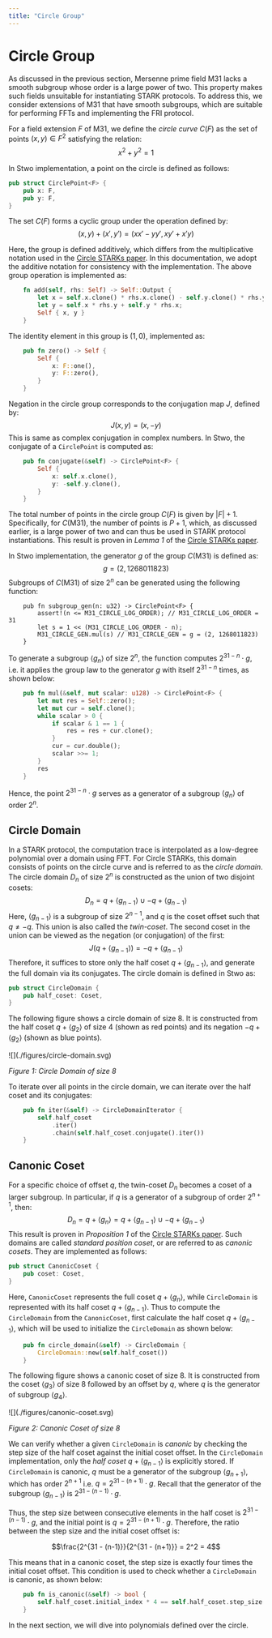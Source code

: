```yaml
---
title: "Circle Group"
---
```


# Circle Group

As discussed in the previous section, Mersenne prime field $\textsf{M31}$ lacks a smooth subgroup whose order is a large power of two. This property makes such fields unsuitable for instantiating STARK protocols. To address this, we consider extensions of $\textsf{M31}$ that have smooth subgroups, which are suitable for performing FFTs and implementing the FRI protocol.

For a field extension $F$ of $\textsf{M31}$, we define the _circle curve_ $C(F)$ as the set of points $(x, y) \in F^2$ satisfying the relation:
$$x^2 + y^2 = 1$$

In Stwo implementation, a point on the circle is defined as follows:

```rust
pub struct CirclePoint<F> {
    pub x: F,
    pub y: F,
}
```

The set $C(F)$ forms a cyclic group under the operation defined by:
$$(x,y) + (x', y') = (xx' - yy', xy' + x'y)$$

Here, the group is defined additively, which differs from the multiplicative notation used in the <a href="https://eprint.iacr.org/2024/278" target="_blank" rel="noopener noreferrer">Circle STARKs paper</a>. In this documentation, we adopt the additive notation for consistency with the implementation. The above group operation is implemented as:

```rust
    fn add(self, rhs: Self) -> Self::Output {
        let x = self.x.clone() * rhs.x.clone() - self.y.clone() * rhs.y.clone();
        let y = self.x * rhs.y + self.y * rhs.x;
        Self { x, y }
    }
```

The identity element in this group is $(1, 0)$, implemented as:

```rust
    pub fn zero() -> Self {
        Self {
            x: F::one(),
            y: F::zero(),
        }
    }
```

Negation in the circle group corresponds to the conjugation map $J$, defined by:
$$J(x, y) = (x, -y)$$
This is same as complex conjugation in complex numbers. In Stwo, the conjugate of a `CirclePoint` is computed as:

```rust
    pub fn conjugate(&self) -> CirclePoint<F> {
        Self {
            x: self.x.clone(),
            y: -self.y.clone(),
        }
    }
```

The total number of points in the circle group $C(F)$ is given by $|F| + 1$. Specifically, for $C(\textsf{M31})$, the number of points is $P + 1$, which, as discussed earlier, is a large power of two and can thus be used in STARK protocol instantiations. This result is proven in _Lemma 1_ of the <a href="https://eprint.iacr.org/2024/278" target="_blank" rel="noopener noreferrer">Circle STARKs paper</a>.

In Stwo implementation, the generator $g$ of the group $C(\textsf{M31})$ is defined as:
$$g = (2, 1268011823)$$
Subgroups of $C(\textsf{M31})$ of size $2^n$ can be generated using the following function:

```rust,no_run,noplayground
    pub fn subgroup_gen(n: u32) -> CirclePoint<F> {
        assert!(n <= M31_CIRCLE_LOG_ORDER); // M31_CIRCLE_LOG_ORDER = 31
        let s = 1 << (M31_CIRCLE_LOG_ORDER - n);
        M31_CIRCLE_GEN.mul(s) // M31_CIRCLE_GEN = g = (2, 1268011823)
    }
```

To generate a subgroup $\langle g_n \rangle$ of size $2^n$, the function computes $2^{31 - n} \cdot g$, i.e. it applies the group law to the generator $g$ with itself $2^{31 - n}$ times, as shown below:

```rust
    pub fn mul(&self, mut scalar: u128) -> CirclePoint<F> {
        let mut res = Self::zero();
        let mut cur = self.clone();
        while scalar > 0 {
            if scalar & 1 == 1 {
                res = res + cur.clone();
            }
            cur = cur.double();
            scalar >>= 1;
        }
        res
    }
```

Hence, the point $2^{31-n} \cdot g$ serves as a generator of a subgroup $\langle g_n \rangle$ of order $2^n$.

## Circle Domain

In a STARK protocol, the computation trace is interpolated as a low-degree polynomial over a domain using FFT. For Circle STARKs, this domain consists of points on the circle curve and is referred to as the _circle domain_. The circle domain $D_n$ of size $2^n$ is constructed as the union of two disjoint cosets:
$$D_n = q + \langle g_{n-1} \rangle \cup -q + \langle g_{n-1} \rangle$$
Here, $\langle g_{n-1} \rangle$ is a subgroup of size $2^{n-1}$, and $q$ is the coset offset such that $q \neq -q$. This union is also called the _twin-coset_. The second coset in the union can be viewed as the negation (or conjugation) of the first:
$$J(q + \langle g_{n-1} \rangle) = -q + \langle g_{n-1} \rangle$$
Therefore, it suffices to store only the half coset $q + \langle g_{n-1} \rangle$, and generate the full domain via its conjugates. The circle domain is defined in Stwo as:

```rust
pub struct CircleDomain {
    pub half_coset: Coset,
}
```

The following figure shows a circle domain of size 8. It is constructed from the half coset $q + \langle g_2 \rangle$ of size 4 (shown as red points) and its negation $-q + \langle g_2 \rangle$ (shown as blue points).

<div style={{ textAlign: 'center' }}>
    ![](./figures/circle-domain.svg)

*Figure 1: Circle Domain of size 8*
</div>

To iterate over all points in the circle domain, we can iterate over the half coset and its conjugates:

```rust
    pub fn iter(&self) -> CircleDomainIterator {
        self.half_coset
            .iter()
            .chain(self.half_coset.conjugate().iter())
    }
```

## Canonic Coset

For a specific choice of offset $q$, the twin-coset $D_n$ becomes a coset of a larger subgroup. In particular, if $q$ is a generator of a subgroup of order $2^{n+1}$, then:
$$D_n = q + \langle g_n \rangle = q + \langle g_{n-1} \rangle \cup -q + \langle g_{n-1} \rangle$$
This result is proven in _Proposition 1_ of the <a href="https://eprint.iacr.org/2024/278" target="_blank" rel="noopener noreferrer">Circle STARKs paper</a>. Such domains are called _standard position coset_, or are referred to as _canonic cosets_. They are implemented as follows:

```rust
pub struct CanonicCoset {
    pub coset: Coset,
}
```

Here, `CanonicCoset` represents the full coset $q + \langle g_n \rangle$, while `CircleDomain` is represented with its half coset $q + \langle g_{n-1} \rangle$. Thus to compute the `CircleDomain` from the `CanonicCoset`, first calculate the half coset $q + \langle g_{n-1} \rangle$, which will be used to initialize the `CircleDomain` as shown below:

```rust
    pub fn circle_domain(&self) -> CircleDomain {
        CircleDomain::new(self.half_coset())
    }
```

The following figure shows a canonic coset of size 8. It is constructed from the coset $\langle g_3 \rangle$ of size 8 followed by an offset by $q$, where $q$ is the generator of subgroup $\langle g_4 \rangle$.

<div style={{ textAlign: 'center' }}>
    ![](./figures/canonic-coset.svg)

*Figure 2: Canonic Coset of size 8*
</div>

We can verify whether a given `CircleDomain` is _canonic_ by checking the step size of the half coset against the initial coset offset. In the `CircleDomain` implementation, only the _half coset_ $q + \langle g_{n-1} \rangle$ is explicitly stored. If `CircleDomain` is canonic, $q$ must be a generator of the subgroup $\langle g_{n+1} \rangle$, which has order $2^{n+1}$ i.e. $q = 2^{31 - (n+1)} \cdot g$. Recall that the generator of the subgroup $\langle g_{n-1} \rangle$ is $2^{31 - (n-1)} \cdot g$.

Thus, the step size between consecutive elements in the half coset is $2^{31 - (n-1)} \cdot g$, and the initial point is $q = 2^{31 - (n+1)} \cdot g$. Therefore, the ratio between the step size and the initial coset offset is:

$$\frac{2^{31 - (n-1)}}{2^{31 - (n+1)}} = 2^2 = 4$$

This means that in a canonic coset, the step size is exactly four times the initial coset offset. This condition is used to check whether a `CircleDomain` is canonic, as shown below:

```rust
    pub fn is_canonic(&self) -> bool {
        self.half_coset.initial_index * 4 == self.half_coset.step_size
    }
```

In the next section, we will dive into polynomials defined over the circle.
